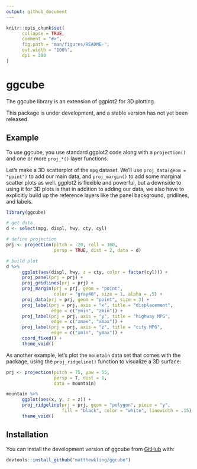 ```yaml
---
output: github_document
---
```


<!-- README.md is generated from README.Rmd. Please edit that file -->

```r
knitr::opts_chunk$set(
      collapse = TRUE,
      comment = "#>",
      fig.path = "man/figures/README-",
      out.width = "100%",
      dpi = 300
)
```

# ggcube

<!-- badges: start -->
<!-- badges: end -->

The ggcube library is an extension of ggplot2 for 3D plotting.

This package is under development, and a stable version has not yet been released. 


## Example

To use ggcube, you use standard ggplot2 code along with a `projection()` and one or more `proj_*()` layer functions.

Let's make a 3D scatterplot of the `mpg` dataset. We'll use `proj_data(geom = "point")` to add our main data, and `proj_margin()` to add some marginal scatter plots as well. ggplot2 is flexible and powerful, but a downside to using it for 3D plots is that in addition to adding our data, we also have to explicitly build up the reference layers like the panel background, gridlines, and labels. 

```r
library(ggcube)

# get data
d <- select(mpg, displ, hwy, cty, cyl)

# define projection
prj <- projection(pitch = -20, roll = 160, 
                  persp = TRUE, dist = 2, data = d)

# build plot
d %>%
      ggplot(aes(displ, hwy, z = cty, color = factor(cyl))) +
      proj_panel(prj = prj) +
      proj_gridlines(prj = prj) +
      proj_margin(prj = prj, geom = "point", 
                  color = "gray40", size = 1, alpha = .5) +
      proj_data(prj = prj, geom = "point", size = 3) +
      proj_label(prj = prj, axis = "x", title = "displacement",
                 edge = c("ymin", "zmin")) +
      proj_label(prj = prj, axis = "y", title = "highway MPG",
                 edge = c("zmax", "xmax")) +
      proj_label(prj = prj, axis = "z", title = "city MPG",
                 edge = c("xmin", "ymax")) +
      coord_fixed() +
      theme_void()
```


As another example, let's plot the `mountain` data set that comes with the package, using the
`proj_ridgeline()` function to visualize a 3D surface:

```r
prj <- projection(pitch = 75, yaw = 55,
                  persp = T, dist = 1,
                  data = mountain)

mountain %>%
      ggplot(aes(x, y, z = z)) +
      proj_ridgeline(prj = prj, geom = "polygon", piece = "y",
                     fill = "black", color = "white", linewidth = .15) +
      theme_void()
```



## Installation

You can install the development version of ggcube from [GitHub](https://github.com/matthewkling/ggcube) with:

``` r
devtools::install_github("matthewkling/ggcube")
```
